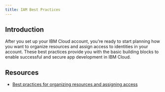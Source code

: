 ```yaml
---
title: IAM Best Practices
---
```



<PageDescription>

</PageDescription>

## Introduction

After you set up your IBM Cloud account, you're ready to start planning how you want to organize resources and assign access to identities in your account. These best practices provide you with the basic building blocks to enable successful and secure app development in IBM Cloud. 

## Resources
- [Best practices for organizing resources and assigning access](https://cloud.ibm.com/docs/account?topic=account-account_setup)
